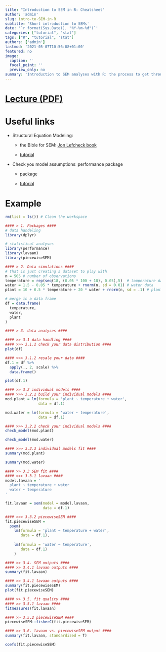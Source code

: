 ```yaml
---
title: "Introduction to SEM in R: Cheatsheet"
author: 'admin'
slug: intro-to-SEM-in-R
subtitle: 'Short introduction to SEMs'
date: '`r format(Sys.Date(), "%Y-%m-%d")`'
categories: ["tutorial", "stat"]
tags: ["R", "tutorial", "stat"]
authors: ['admin']
lastmod: '2021-05-07T10:56:08+01:00'
featured: no
image:
  caption: ''
  focal_point: ''
  preview_only: no
summary: 'Introduction to SEM analyses with R: the process to get through it'
---
```


# [Lecture (PDF)](Lecture-intro-to-SEM-in-R.pdf)

# Useful links

-   Structural Equation Modeling:

    -   the Bible for SEM: [Jon Lefcheck book](https://jslefche.github.io/sem_book/)

    -   [tutorial](https://lavaan.ugent.be/tutorial/sem.html)

-   Check you model assumptions: performance package

    -   [package](https://cran.r-project.org/web/packages/performance/performance.pdf)

    -   [tutorial](https://easystats.github.io/performance/)

# Example

```r
rm(list = ls()) # Clean the workspace

#### > 1. Packages ####
# data handeling
library(dplyr)

# statistical analyses
library(performance)
library(lavaan)
library(piecewiseSEM)

#### > 2. Data simulations ####
# that is just creating a dataset to play with
n = 505 # number of observations
temperature = rep(seq(18, (0.05 * 100 + 18), 0.05),5)  # temperature data
water = 1.5 - 0.05 * temperature + rnorm(n, sd = 0.01) # water data 
plant = 10 + 0.5 * temperature + 20 * water + rnorm(n, sd = .1) # plant size

# merge in a data frame
df = data.frame(
  temperature,
  water,
  plant
)

#### > 3. data analyses ####

#### >> 3.1 data handling ####
#### >>> 3.1.1 check your data distribution ####
plot(df)

#### >>> 3.1.2 resale your data ####
df.1 = df %>%
  apply(., 2, scale) %>%
  data.frame()

plot(df.1)

#### >> 3.2 individual models ####
#### >>> 3.2.1 build your individual models ####
mod.plant = lm(formula = 'plant ~ temperature + water', 
               data = df.1)

mod.water = lm(formula = 'water ~ temperature',
               data = df.1)

#### >>> 3.2.2 check your individual models ####
check_model(mod.plant)

check_model(mod.water)

#### >>> 3.2.3 individual models fit ####
summary(mod.plant)

summary(mod.water)

#### >> 3.3 SEM fit ####
#### >>> 3.3.1 lavaan ####
model.lavaan = '
  plant ~ temperature + water
  water ~ temperature
'

fit.lavaan = sem(model = model.lavaan,
                 data = df.1)

#### >>> 3.3.2 piecewiseSEM ####
fit.piecewiseSEM = 
  psem(
    lm(formula = 'plant ~ temperature + water', 
       data = df.1),
    
    lm(formula = 'water ~ temperature',
       data = df.1)
    )

#### >> 3.4. SEM outputs ####
#### >> 3.4.1 lavaan outputs ####
summary(fit.lavaan)

#### >> 3.4.1 lavaan outputs ####
summary(fit.piecewiseSEM)
plot(fit.piecewiseSEM)

#### >> 3.5. fit quality ####
#### >> 3.5.1 lavaan ####
fitmeasures(fit.lavaan)

#### >> 3.5.2 piecewiseSEM ####
piecewiseSEM::fisherC(fit.piecewiseSEM)

#### >> 3.6. lavaan vs. piecewiseSEM output ####
summary(fit.lavaan, standardized = T)

coefs(fit.piecewiseSEM)

```

